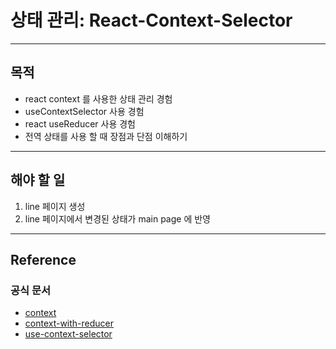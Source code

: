# 상태 관리: React-Context-Selector

***

## **목적**

* react context 를 사용한 상태 관리 경험
* useContextSelector 사용 경험
* react useReducer 사용 경험
* 전역 상태를 사용 할 때 장점과 단점 이해하기

***

## **해야 할 일**

1. line 페이지 생성
2. line 페이지에서 변경된 상태가 main page 에 반영

***

## **Reference**

### 공식 문서

* [context](https://react.dev/learn/passing-data-deeply-with-context)&#x20;
* [context-with-reducer](https://react.dev/learn/scaling-up-with-reducer-and-context)
* [use-context-selector](https://www.npmjs.com/package/use-context-selector)

